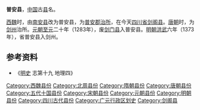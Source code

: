 '''普安县'''，[[中国|中国]]古[[县|县]]名。

[[西魏|西魏]]时，由[[南安县|南安县]]改为普安县，为[[普安郡|普安郡]][[治所|治所]]，在今天[[四川省|四川省]][[剑阁县|剑阁县]]。[[唐朝|唐朝]]时，为[[剑州_(先天)|剑州]]治所。[[元朝|元朝]][[至元_(忽必烈)|至元]]二十年（1283年），废[[剑门县_(武周)|剑门县]]入普安县。[[明朝|明朝]][[洪武|洪武]]六年（1373年），省普安县入剑州。

== 参考资料 ==
*《[[明史|明史]] 志第十九 地理四》

{{四川行政区划小作品}}
{{DEFAULTSORT:P}}
[[Category:西魏县份|Category:西魏县份]]
[[Category:北周县份|Category:北周县份]]
[[Category:隋朝县份|Category:隋朝县份]]
[[Category:唐朝县份|Category:唐朝县份]]
[[Category:五代十国县份|Category:五代十国县份]]
[[Category:宋朝县份|Category:宋朝县份]]
[[Category:元朝县份|Category:元朝县份]]
[[Category:明朝县份|Category:明朝县份]]
[[Category:四川古代县份|Category:四川古代县份]]
[[Category:广元行政区划史|Category:广元行政区划史]]
[[Category:剑阁县|Category:剑阁县]]